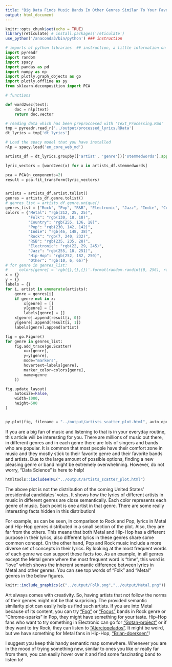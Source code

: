 ```yaml
---
title: "Big Data Finds Music Bands In Other Genres Similar To Your Favorite Genre"
output: html_document
---
```


```r
knitr::opts_chunk$set(echo = TRUE)
library(reticulate) # install.packages('reticulate')
use_python('/anaconda3/bin/python') ### instruction
```


```python
# imports of python libraries  ## instruction, a little information on what are these each library and what for
import pyreadr
import random
import spacy
import pandas as pd
import numpy as np
import plotly.graph_objects as go
import plotly.offline as py
from sklearn.decomposition import PCA
```

```python
# functions

def word2vec(text):
    doc = nlp(text)
    return doc.vector
```

```python
# reading data which has been preproccesed with 'Text_Processing.Rmd'
tmp = pyreadr.read_r('../output/processed_lyrics.RData')
dt_lyrics = tmp['dt_lyrics']

# Load the spacy model that you have installed
nlp = spacy.load('en_core_web_md')

artists_df = dt_lyrics.groupby(['artist', 'genre'])['stemmedwords'].apply(' '.join).reset_index()

lyric_vectors = [word2vec(x) for x in artists_df.stemmedwords]

pca = PCA(n_components=2)
result = pca.fit_transform(lyric_vectors)


artists = artists_df.artist.tolist()
genres = artists_df.genre.tolist()
# genres_list = artists_df.genre.unique()
genres_list = ["Rock", "Pop", "R&B", "Electronic", "Jazz", "Indie", "Country", "Metal", "Hip-Hop", "Folk", "Other"]
colors = {"Metal": "rgb(212, 25, 25)",
          "Folk": "rgb(130, 18, 18)",
          "Country": "rgb(255, 136, 18)",
          "Pop": "rgb(230, 142, 142)",
          "Indie": "rgb(46, 148, 38)",
          "Rock": "rgb(7, 240, 232)",
          "R&B": "rgb(235, 235, 28)",
          "Electronic": "rgb(22, 29, 245)",
          "Jazz": "rgb(255, 18, 251)",
          "Hip-Hop": "rgb(252, 182, 250)",
          "Other": "rgb(10, 6, 66)"}
# for genre in genres_list:
#     colors[genre] = 'rgb({},{},{})'.format(random.randint(0, 256), random.randint(0, 256), random.randint(0, 256))
x = {}
y = {}
labels = {}
for i, artist in enumerate(artists):
    genre = genres[i]
    if genre not in x:
        x[genre] = []
        y[genre] = []
        labels[genre] = []
    x[genre].append(result[i, 0])
    y[genre].append(result[i, 1])
    labels[genre].append(artist)

fig = go.Figure()
for genre in genres_list:
    fig.add_trace(go.Scatter(
        x=x[genre],
        y=y[genre],
        mode="markers",
        hovertext=labels[genre],
        marker_color=colors[genre],
        name=genre
    ))

fig.update_layout(
    autosize=False,
    width=1000,
    height=500
)


py.plot(fig, filename = "../output/artists_scatter_plot.html", auto_open=False)
```





If you are a big fan of music and listening to that is in your everyday routine, this article will be interesting for you. There are millions of music out there, in different genres and in each genre there are lots of singers and bands who are popular. It is common that most people have their comfort zone in music and they mostly stick to their favorite genre and their favorite bands and artists. Due to the large amount of possible options, finding a new pleasing genre or band might be extremely overwhelming. However, do not worry, “Data Science” is here to help! 


```r
htmltools::includeHTML("../output/artists_scatter_plot.html")
```


The above plot is not the distribution of the coming United States’ presidential candidates' votes. It shows how the lyrics of different artists in music in different genres are close semantically. Each color represents each genre of music. Each point is one artist in that genre. There are some really interesting facts hidden in this distribution!

For example, as can be seen, in comparison to Rock and Pop, lyrics in Metal and Hip-Hop genres distributed in a small section of the plot. Also, they are far from the others. This means that both Metal and Hip-Hop has a different purpose in their lyrics, also different lyrics in these genres share some common concept. On the other hand, Pop and Rock music include a more diverse set of concepts in their lyrics. By looking at the most frequent words of each genre we can support these facts too. As an example, in all genres except the Metal genre where the most frequent word is “time”, this word is “love” which shows the inherent semantic difference between lyrics in Metal and other genres. You can see top words of "Folk" and "Metal" genres in the below figures.


```r
knitr::include_graphics(c("../output/Folk.png","../output/Metal.png"))
```

Art always comes with creativity. So, having artists that not follow the norms of their genres might not be that surprising. The provided semantic similarity plot can easily help us find such artists. If you are into Metal because of its content, you can try [“Fog”](https://en.wikipedia.org/wiki/Fog_(band)) or [“Focus”](https://en.wikipedia.org/wiki/Focus_(band)) bands in Rock genre or “Chrome-sparks” in Pop, they might have something for your taste. Hip-Hop fans who want to try something in Electronic can go for [“Gotan-project”](https://en.wikipedia.org/wiki/Gotan_Project) or if they want to try Rock, they can listen to [“Aterciopelados”](https://en.wikipedia.org/wiki/Aterciopelados). It might be weird, but we have something for Metal fans in Hip-Hop, [“Brian-doerksen”](https://en.wikipedia.org/wiki/Brian_Doerksen)!


I suggest you keep this handy semantic map somewhere. Whenever you are in the mood of trying something new, similar to ones you like or really far from them, you can easily hover over it and find some fascinating band to listen to!
